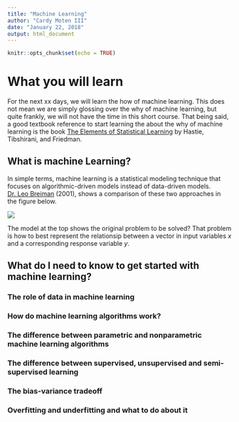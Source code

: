 ```yaml
---
title: "Machine Learning"
author: "Cardy Moten III"
date: "January 22, 2018"
output: html_document
---
```


```r
knitr::opts_chunk$set(echo = TRUE)
```

# What you will learn

For the next xx days, we will learn the how of machine learning. This does not mean we are simply glossing over the why of machine learning, but quite frankly, we will not have the time in this short course. That being said, a good textbook reference to start learning the about the why of machine learning is the book [The Elements of Statistical Learning](https://web.stanford.edu/~hastie/ElemStatLearn/) by Hastie, Tibshirani, and Friedman. 



## What is machine Learning?

In simple terms, machine learning is a statistical modeling technique that focuses on algorithmic-driven models instead of data-driven models. [Dr. Leo Breiman](https://projecteuclid.org/euclid.ss/1009213726) (2001), shows a comparison of these two approaches in the figure below.

![](img/learning-models.png)

The model at the top shows the original problem to be solved? That problem is how to best represent the relationsip between a vector in input variables $x$ and a corresponding response variable $y$. 

## What do I need to know to get started with machine learning?

### The role of data in machine learning

### How do machine learning algorithms work?

### The difference between parametric and nonparametric machine learning algorithms

### The difference between supervised, unsupervised and semi-supervised learning

### The bias-variance tradeoff

### Overfitting and underfitting and what to do about it


